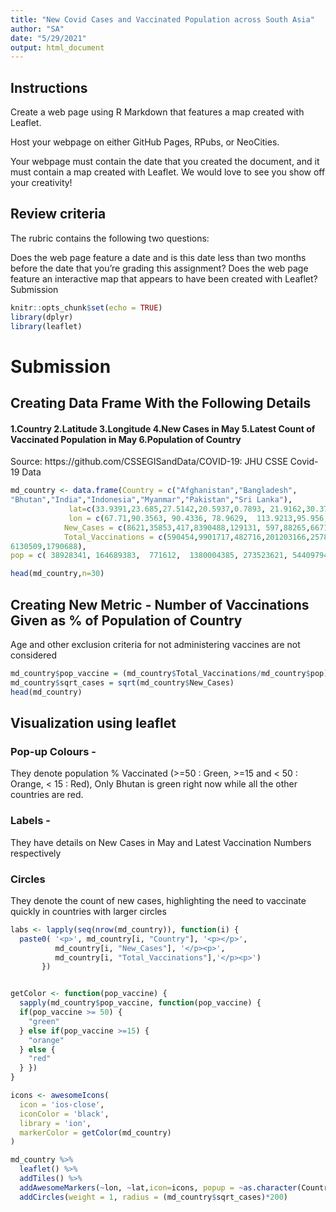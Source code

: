 ---
title: "New Covid Cases and Vaccinated Population across South Asia"
author: "SA"
date: "5/29/2021"
output: html_document
---
## Instructions
Create a web page using R Markdown that features a map created with Leaflet.

Host your webpage on either GitHub Pages, RPubs, or NeoCities.

Your webpage must contain the date that you created the document, and it must contain a map created with Leaflet. We would love to see you show off your creativity!

## Review criteria
The rubric contains the following two questions:

Does the web page feature a date and is this date less than two months before the date that you’re grading this assignment?
Does the web page feature an interactive map that appears to have been created with Leaflet?
Submission






```{r setup, include=FALSE}
knitr::opts_chunk$set(echo = TRUE)
library(dplyr)
library(leaflet)
```
# Submission

## Creating Data Frame With the Following Details
#### 1.Country 2.Latitude 3.Longitude 4.New Cases in May 5.Latest Count of Vaccinated Population in May 6.Population of Country
Source: https://github.com/CSSEGISandData/COVID-19: JHU CSSE Covid-19 Data

```{r, echo=TRUE}
md_country <- data.frame(Country = c("Afghanistan","Bangladesh",
"Bhutan","India","Indonesia","Myanmar","Pakistan","Sri Lanka"),
             lat=c(33.9391,23.685,27.5142,20.5937,0.7893, 21.9162,30.3753,7.8731),
             lon = c(67.71,90.3563, 90.4336, 78.9629,  113.9213,95.956, 69.3451,80.7718),
            New_Cases = c(8621,35853,417,8390488,129131, 597,88265,66715),
            Total_Vaccinations = c(590454,9901717,482716,201203166,25782177,2994900,
6130509,1790688),
pop = c( 38928341, 164689383,  771612,  1380004385, 273523621, 54409794, 220892331,  21413250))

head(md_country,n=30)
```

## Creating New Metric - Number of Vaccinations Given as % of Population of Country
Age and other exclusion criteria for not administering vaccines are not considered
```{r, echo=TRUE}
md_country$pop_vaccine = (md_country$Total_Vaccinations/md_country$pop)*100
md_country$sqrt_cases = sqrt(md_country$New_Cases)
head(md_country)
```

## Visualization using leaflet
### Pop-up Colours - 
They denote population % Vaccinated (>=50 : Green, >=15 and < 50 : Orange, < 15 : Red), Only Bhutan is green right now while all the other countries are red.

### Labels - 
They have details on New Cases in May and Latest Vaccination Numbers respectively

### Circles 
They denote the count of new cases, highlighting the need to vaccinate quickly in countries with larger circles


```{r, echo=TRUE}
labs <- lapply(seq(nrow(md_country)), function(i) {
  paste0( '<p>', md_country[i, "Country"], '<p></p>', 
          md_country[i, "New_Cases"], '</p><p>', 
          md_country[i, "Total_Vaccinations"],'</p><p>')
       })


getColor <- function(pop_vaccine) {
  sapply(md_country$pop_vaccine, function(pop_vaccine) {
  if(pop_vaccine >= 50) {
    "green"
  } else if(pop_vaccine >=15) {
    "orange"
  } else {
    "red"
  } })
}

icons <- awesomeIcons(
  icon = 'ios-close',
  iconColor = 'black',
  library = 'ion',
  markerColor = getColor(md_country)
)

md_country %>%
  leaflet() %>%
  addTiles() %>%
  addAwesomeMarkers(~lon, ~lat,icon=icons, popup = ~as.character(Country), label = lapply(labs,htmltools::HTML))%>%
  addCircles(weight = 1, radius = (md_country$sqrt_cases)*200)



```


